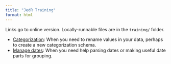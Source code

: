 ```yaml
---
title: "JedR Training"
format: html
---
```


Links go to online version. Locally-runnable files are in the `training/` folder.

- [Categorization](https://utdata.shinyapps.io/jedr-categorization/): When you need to rename values in your data, perhaps to create a new categorization schema. 
- [Manage dates](https://utdata.shinyapps.io/jedr-manage-dates/): When you need help parsing dates or making useful date parts for grouping.